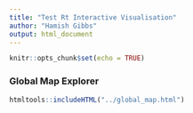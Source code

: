 ```yaml
---
title: "Test Rt Interactive Visualisation"
author: "Hamish Gibbs"
output: html_document
---
```


```r
knitr::opts_chunk$set(echo = TRUE)
```

### Global Map Explorer

```r
htmltools::includeHTML("../global_map.html")
```

